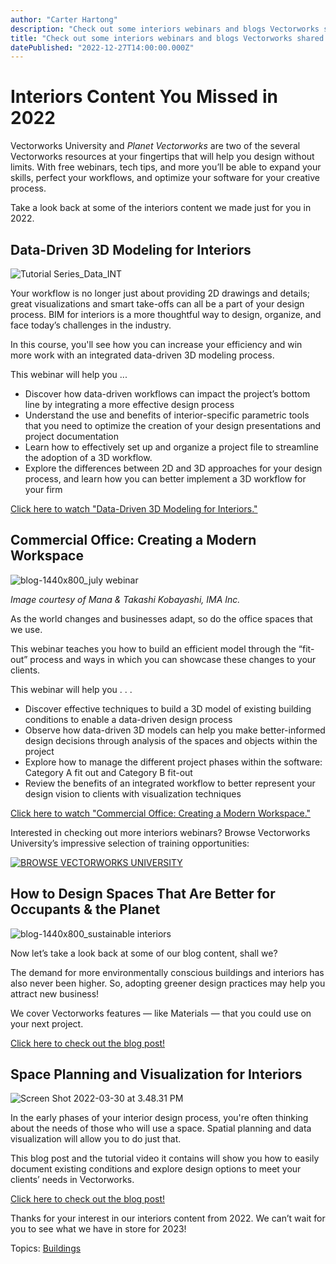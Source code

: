 ```yaml
---
author: "Carter Hartong"
description: "Check out some interiors webinars and blogs Vectorworks shared in 2022 to help you grow as a designer."
title: "Check out some interiors webinars and blogs Vectorworks shared in 2022 to help you grow as a designer." 
datePublished: "2022-12-27T14:00:00.000Z"
---
```

# Interiors Content You Missed in 2022

Vectorworks University and _Planet Vectorworks_ are two of the several Vectorworks resources at your fingertips that will help you design without limits. With free webinars, tech tips, and more you’ll be able to expand your skills, perfect your workflows, and optimize your software for your creative process.

Take a look back at some of the interiors content we made just for you in 2022.

## Data-Driven 3D Modeling for Interiors

![Tutorial Series_Data_INT](https://blog.vectorworks.net/hs-fs/hubfs/Blog%20Images/220922_October%20Tutorial%20Series%20Data%20Driven/Tutorial%20Series_Data_INT.png?width=1440&height=800&name=Tutorial%20Series_Data_INT.png)

Your workflow is no longer just about providing 2D drawings and details; great visualizations and smart take-offs can all be a part of your design process. BIM for interiors is a more thoughtful way to design, organize, and face today’s challenges in the industry. 

In this course, you'll see how you can increase your efficiency and win more work with an integrated data-driven 3D modeling process.

This webinar will help you ... 

* Discover how data-driven workflows can impact the project’s bottom line by integrating a more effective design process
* Understand the use and benefits of interior-specific parametric tools that you need to optimize the creation of your design presentations and project documentation
* Learn how to effectively set up and organize a project file to streamline the adoption of a 3D workflow.
* Explore the differences between 2D and 3D approaches for your design process, and learn how you can better implement a 3D workflow for your firm

[Click here to watch "Data-Driven 3D Modeling for Interiors."](https://university.vectorworks.net/course/view.php?id=2084)

## Commercial Office: Creating a Modern Workspace

![blog-1440x800_july webinar](https://blog.vectorworks.net/hs-fs/hubfs/Blog%20Images/220714_July%20Webinar/blog-1440x800_july%20webinar.png?width=1440&height=800&name=blog-1440x800_july%20webinar.png)

_Image courtesy of Mana & Takashi Kobayashi, IMA Inc._

As the world changes and businesses adapt, so do the office spaces that we use. 

This webinar teaches you how to build an efficient model through the “fit-out” process and ways in which you can showcase these changes to your clients.

This webinar will help you . . . 

* Discover effective techniques to build a 3D model of existing building conditions to enable a data-driven design process
* Observe how data-driven 3D models can help you make better-informed design decisions through analysis of the spaces and objects within the project
* Explore how to manage the different project phases within the software: Category A fit out and Category B fit-out
* Review the benefits of an integrated workflow to better represent your design vision to clients with visualization techniques

[Click here to watch "Commercial Office: Creating a Modern Workspace."](https://university.vectorworks.net/course/view.php?id=2182)

Interested in checking out more interiors webinars? Browse Vectorworks University’s impressive selection of training opportunities:

[![BROWSE VECTORWORKS UNIVERSITY](https://no-cache.hubspot.com/cta/default/3018241/c18d3b62-956f-4e9f-9445-05efdbeaaaa3.png)](https://cta-redirect.hubspot.com/cta/redirect/3018241/c18d3b62-956f-4e9f-9445-05efdbeaaaa3) 

## How to Design Spaces That Are Better for Occupants & the Planet

![blog-1440x800_sustainable interiors](https://blog.vectorworks.net/hs-fs/hubfs/Blog%20Images/221028_Sustainable%20Interiors%20with%20Data%20Driven%20Design/blog-1440x800_sustainable%20interiors.png?width=1440&height=800&name=blog-1440x800_sustainable%20interiors.png)

Now let’s take a look back at some of our blog content, shall we? 

The demand for more environmentally conscious buildings and interiors has also never been higher. So, adopting greener design practices may help you attract new business!

We cover Vectorworks features — like Materials — that you could use on your next project.

[Click here to check out the blog post!](../../../net/vectorworks/blog/sustainable-design-for-interiors-projects-using-time-saving-tools.html)

## Space Planning and Visualization for Interiors

![Screen Shot 2022-03-30 at 3.48.31 PM](https://blog.vectorworks.net/hs-fs/hubfs/Blog%20Images/220330_Space%20Planning%20Interiors/Screen%20Shot%202022-03-30%20at%203.48.31%20PM.png?width=1440&height=801&name=Screen%20Shot%202022-03-30%20at%203.48.31%20PM.png)

In the early phases of your interior design process, you're often thinking about the needs of those who will use a space. Spatial planning and data visualization will allow you to do just that.

This blog post and the tutorial video it contains will show you how to easily document existing conditions and explore design options to meet your clients’ needs in Vectorworks.

[Click here to check out the blog post!](../../../net/vectorworks/blog/space-planning-and-visualization-for-interiors.html)

Thanks for your interest in our interiors content from 2022\. We can’t wait for you to see what we have in store for 2023!

 Topics: [Buildings](https://blog.vectorworks.net/topic/buildings) 

 